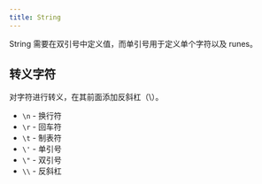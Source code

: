 ```yaml
---
title: String
---
```



String 需要在双引号中定义值，而单引号用于定义单个字符以及 runes。

## 转义字符

对字符进行转义，在其前面添加<TH>反斜杠</TH>（\）。

- `\n` - 换行符
- `\r` - 回车符
- `\t` - 制表符
- `\'` - 单引号
- `\"` - 双引号
- `\\` - 反斜杠
